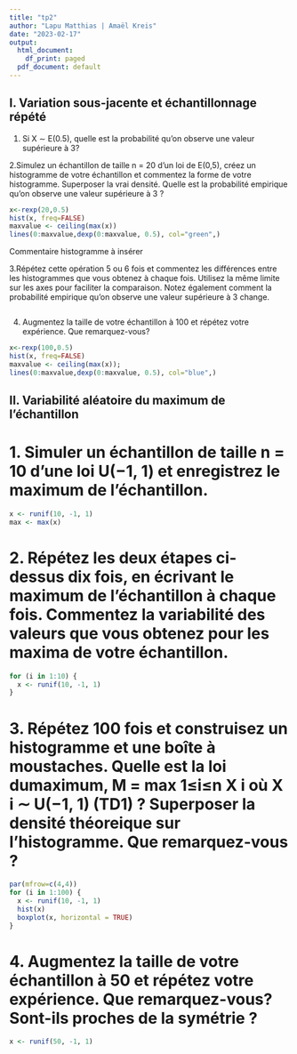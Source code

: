 ```yaml
---
title: "tp2"
author: "Lapu Matthias | Amaël Kreis"
date: "2023-02-17"
output:
  html_document:
    df_print: paged
  pdf_document: default
---
```


## I. Variation sous-jacente et échantillonnage répété

1. Si X ∼ E(0.5), quelle est la probabilité qu’on observe une valeur supérieure à 3?


2.Simulez un échantillon de taille n = 20 d’un loi de E(0,5), créez un histogramme de votre échantillon et commentez la forme de votre histogramme. Superposer la vrai densité. Quelle est la probabilité empirique qu’on observe une valeur supérieure à 3 ?

```r
x<-rexp(20,0.5)
hist(x, freq=FALSE)
maxvalue <- ceiling(max(x))
lines(0:maxvalue,dexp(0:maxvalue, 0.5), col="green",)
```

Commentaire histogramme à insérer 

3.Répétez cette opération 5 ou 6 fois et commentez les différences entre les histogrammes que vous
obtenez à chaque fois. Utilisez la même limite sur les axes pour faciliter la comparaison. Notez
également comment la probabilité empirique qu’on observe une valeur supérieure à 3 change.
```r

```

4. Augmentez la taille de votre échantillon à 100 et répétez votre expérience. Que remarquez-vous?

```r
x<-rexp(100,0.5)
hist(x, freq=FALSE)
maxvalue <- ceiling(max(x));
lines(0:maxvalue,dexp(0:maxvalue, 0.5), col="blue",)
```

## II. Variabilité aléatoire du maximum de l’échantillon


# 1. Simuler un échantillon de taille n = 10 d’une loi U(−1, 1) et enregistrez le maximum de l’échantillon.
```r
x <- runif(10, -1, 1)
max <- max(x)
```
# 2. Répétez les deux étapes ci-dessus dix fois, en écrivant le maximum de l’échantillon à chaque fois. Commentez la variabilité des valeurs que vous obtenez pour les maxima de votre échantillon.
```r
for (i in 1:10) {
  x <- runif(10, -1, 1)
}
```
# 3. Répétez 100 fois et construisez un histogramme et une boîte à moustaches. Quelle est la loi dumaximum, M = max 1≤i≤n X i où X i ∼ U(−1, 1) (TD1) ? Superposer la densité théoreique sur l’histogramme. Que remarquez-vous ?
```r
par(mfrow=c(4,4))
for (i in 1:100) {
  x <- runif(10, -1, 1)
  hist(x)
  boxplot(x, horizontal = TRUE)
}
```
# 4. Augmentez la taille de votre échantillon à 50 et répétez votre expérience. Que remarquez-vous? Sont-ils proches de la symétrie ?
```r
x <- runif(50, -1, 1)
```   